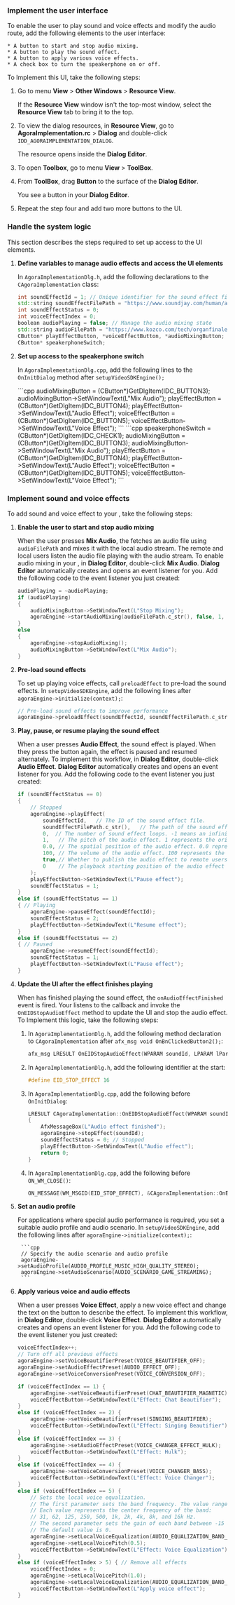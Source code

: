 <PlatformWrapper platform="windows">

### Implement the user interface

To enable the user to play sound and voice effects and modify the audio route, add the following elements to the user interface:

    * A button to start and stop audio mixing.
    * A button to play the sound effect.
    * A button to apply various voice effects.
    * A check box to turn the speakerphone on or off.

To Implement this UI, take the following steps:

1. Go to menu **View** > **Other Windows** > **Resource View**.

    If the **Resource View** window isn't the top-most window, select the **Resource View** tab to bring it to the top.

2. To view the dialog resources, in **Resource View**, go to **AgoraImplementation.rc** > **Dialog** and double-click `IDD_AGORAIMPLEMENTATION_DIALOG`.

    The resource opens inside the **Dialog Editor**. 

3. To open **Toolbox**, go to menu **View** > **ToolBox**.

4. From **ToolBox**, drag **Button** to the surface of the **Dialog Editor**.

    You see a button in your **Dialog Editor**.

6. Repeat the step four and add two more buttons to the UI.

### Handle the system logic

This section describes the steps required to set up access to the UI elements.

1. **Define variables to manage audio effects and access the UI elements**

    In `AgoraImplementationDlg.h`, add the following declarations to the `CAgoraImplementation` class:

    ```cpp
	int soundEffectId = 1; // Unique identifier for the sound effect file
	std::string soundEffectFilePath = "https://www.soundjay.com/human/applause-01.mp3"; // URL or path to the sound effect
	int soundEffectStatus = 0;
	int voiceEffectIndex = 0;
	boolean audioPlaying = false; // Manage the audio mixing state
	std::string audioFilePath = "https://www.kozco.com/tech/organfinale.mp3"; // URL or path to the audio mixing file
	CButton* playEffectButton, *voiceEffectButton, *audioMixingButton;
	CButton* speakerphoneSwitch;
    ```

1. **Set up access to the speakerphone switch**

    In `AgoraImplementationDlg.cpp`, add the following lines to the `OnInitDialog` method after `setupVideoSDKEngine();`

    <ProductWrapper product = "interactive-live-streaming">
    ```cpp
    audioMixingButton = (CButton*)GetDlgItem(IDC_BUTTON3);
    audioMixingButton->SetWindowText(L"Mix Audio");
	playEffectButton = (CButton*)GetDlgItem(IDC_BUTTON4);
    playEffectButton->SetWindowText(L"Audio Effect");
	voiceEffectButton = (CButton*)GetDlgItem(IDC_BUTTON5);
    voiceEffectButton->SetWindowText(L"Voice Effect");
    ```
    </ProductWrapper>
    <ProductWrapper product = "video-calling">
    ```cpp
    speakerphoneSwitch = (CButton*)GetDlgItem(IDC_CHECK1);
    audioMixingButton = (CButton*)GetDlgItem(IDC_BUTTON3);
    audioMixingButton->SetWindowText(L"Mix Audio");
	playEffectButton = (CButton*)GetDlgItem(IDC_BUTTON4);    
    playEffectButton->SetWindowText(L"Audio Effect");
	voiceEffectButton = (CButton*)GetDlgItem(IDC_BUTTON5);
    voiceEffectButton->SetWindowText(L"Voice Effect");
    ```
    </ProductWrapper>

### Implement sound and voice effects

To add sound and voice effect to your <Vpl k="CLIENT" />, take the following steps:

1. **Enable the user to start and stop audio mixing**
        
    When the user presses **Mix Audio**, the <Vg k = "VSDK"/> fetches an audio file using `audioFilePath` and mixes it with the local audio stream. The remote and local users listen the audio file playing with the audio stream. To enable audio mixing in your <Vpl k = "CLIENT"/>, in **Dialog Editor**, double-click **Mix Audio**. **Dialog Editor** automatically creates and opens an event listener for you. Add the following code to the event listener you just created:
      
    ```cpp
    audioPlaying = ~audioPlaying;
	if (audioPlaying) 
    {
		audioMixingButton->SetWindowText(L"Stop Mixing");
		agoraEngine->startAudioMixing(audioFilePath.c_str(), false, 1, 0);
	}
	else
	{
		agoraEngine->stopAudioMixing();
		audioMixingButton->SetWindowText(L"Mix Audio");
	}
    ```

1. **Pre-load sound effects**

    To set up playing voice effects, call `preloadEffect` to pre-load the sound effects. In `setupVideoSDKEngine`, add the following lines after `agoraEngine->initialize(context);`:

    ```cpp
    // Pre-load sound effects to improve performance
	agoraEngine->preloadEffect(soundEffectId, soundEffectFilePath.c_str());
    ```

1. **Play, pause, or resume playing the sound effect**

    When a user presses **Audio Effect**, the sound effect is played. When they press the button again, the effect is paused and resumed alternately. To implement this workflow, in **Dialog Editor**, double-click **Audio Effect**. **Dialog Editor** automatically creates and opens an event listener for you. Add the following code to the event listener you just created:

    ```cpp
    if (soundEffectStatus == 0) 
	{ 
        // Stopped
        agoraEngine->playEffect(
			soundEffectId,   // The ID of the sound effect file.
			soundEffectFilePath.c_str(),   // The path of the sound effect file.
			0,  // The number of sound effect loops. -1 means an infinite loop. 0 means once.
			1,   // The pitch of the audio effect. 1 represents the original pitch.
			0.0, // The spatial position of the audio effect. 0.0 represents that the audio effect plays in the front.
			100, // The volume of the audio effect. 100 represents the original volume.
			true,// Whether to publish the audio effect to remote users.
			0    // The playback starting position of the audio effect file in ms.
		);
		playEffectButton->SetWindowText(L"Pause effect");
		soundEffectStatus = 1;
	}
	else if (soundEffectStatus == 1) 
    { // Playing
		agoraEngine->pauseEffect(soundEffectId);
		soundEffectStatus = 2;
		playEffectButton->SetWindowText(L"Resume effect");
	}
	else if (soundEffectStatus == 2) 
    { // Paused
		agoraEngine->resumeEffect(soundEffectId);
		soundEffectStatus = 1;
		playEffectButton->SetWindowText(L"Pause effect");
    }
    ```

1. **Update the UI after the effect finishes playing**

    When <Vpd k="SDK" /> has finished playing the sound effect, the `onAudioEffectFinished` event is fired. Your <Vpl k = "CLIENT"/> listens to the callback and invoke the `OnEIDStopAudioEffect` method to update the UI and stop the audio effect. To Implement this logic, take the following steps:

    1. In `AgoraImplementationDlg.h`, add the following method declaration to `CAgoraImplementation` after `afx_msg void OnBnClickedButton2();`:

        ```cpp
        afx_msg LRESULT OnEIDStopAudioEffect(WPARAM soundId, LPARAM lParam);
        ```

    1. In `AgoraImplementationDlg.h`, add the following identifier at the start:

        ```cpp
        #define EID_STOP_EFFECT 16
        ```

    1. In `AgoraImplementationDlg.cpp`, add the following before `OnInitDialog`:

        ```cpp
        LRESULT CAgoraImplementation::OnEIDStopAudioEffect(WPARAM soundId, LPARAM lParam)
        {
            AfxMessageBox(L"Audio effect finished");
            agoraEngine->stopEffect(soundId);
            soundEffectStatus = 0; // Stopped
            playEffectButton->SetWindowText(L"Audio effect");
            return 0;
        }
        ```

    1. In `AgoraImplementationDlg.cpp`, add the following before `ON_WM_CLOSE()`:

        ```cpp
        ON_MESSAGE(WM_MSGID(EID_STOP_EFFECT), &CAgoraImplementation::OnEIDStopAudioEffect)
        ```

1. **Set an audio profile**

    For applications where special audio performance is required, you set a suitable audio profile and audio scenario. In `setupVideoSDKEngine`, add the following lines after `agoraEngine->initialize(context);`:

        ```cpp
        // Specify the audio scenario and audio profile
        agoraEngine->setAudioProfile(AUDIO_PROFILE_MUSIC_HIGH_QUALITY_STEREO);
	    agoraEngine->setAudioScenario(AUDIO_SCENARIO_GAME_STREAMING);
        ```

1. **Apply various voice and audio effects**

    When a user presses **Voice Effect**, apply a new voice effect and change the text on the button to describe the effect. To implement this workflow, in **Dialog Editor**, double-click **Voice Effect**. **Dialog Editor** automatically creates and opens an event listener for you. Add the following code to the event listener you just created:


    ```cpp
    voiceEffectIndex++;
	// Turn off all previous effects
	agoraEngine->setVoiceBeautifierPreset(VOICE_BEAUTIFIER_OFF);
	agoraEngine->setAudioEffectPreset(AUDIO_EFFECT_OFF);
	agoraEngine->setVoiceConversionPreset(VOICE_CONVERSION_OFF);

	if (voiceEffectIndex == 1) {
		agoraEngine->setVoiceBeautifierPreset(CHAT_BEAUTIFIER_MAGNETIC);
		voiceEffectButton->SetWindowText(L"Effect: Chat Beautifier");
	}
	else if (voiceEffectIndex == 2) {
		agoraEngine->setVoiceBeautifierPreset(SINGING_BEAUTIFIER);
		voiceEffectButton->SetWindowText(L"Effect: Singing Beautifier");
	}
	else if (voiceEffectIndex == 3) {
		agoraEngine->setAudioEffectPreset(VOICE_CHANGER_EFFECT_HULK);
		voiceEffectButton->SetWindowText(L"Effect: Hulk");
	}
	else if (voiceEffectIndex == 4) {
		agoraEngine->setVoiceConversionPreset(VOICE_CHANGER_BASS);
		voiceEffectButton->SetWindowText(L"Effect: Voice Changer");
	}
	else if (voiceEffectIndex == 5) {
		// Sets the local voice equalization.
		// The first parameter sets the band frequency. The value ranges between 0 and 9.
		// Each value represents the center frequency of the band: 
		// 31, 62, 125, 250, 500, 1k, 2k, 4k, 8k, and 16k Hz.
		// The second parameter sets the gain of each band between -15 and 15 dB.
		// The default value is 0.
		agoraEngine->setLocalVoiceEqualization(AUDIO_EQUALIZATION_BAND_FREQUENCY::AUDIO_EQUALIZATION_BAND_4K, 3);
		agoraEngine->setLocalVoicePitch(0.5);
		voiceEffectButton->SetWindowText(L"Effect: Voice Equalization");
	}
	else if (voiceEffectIndex > 5) { // Remove all effects
		voiceEffectIndex = 0;
		agoraEngine->setLocalVoicePitch(1.0);
		agoraEngine->setLocalVoiceEqualization(AUDIO_EQUALIZATION_BAND_FREQUENCY::AUDIO_EQUALIZATION_BAND_4K, 0);
		voiceEffectButton->SetWindowText(L"Apply voice effect");
	}
    ```
</PlatformWrapper>
